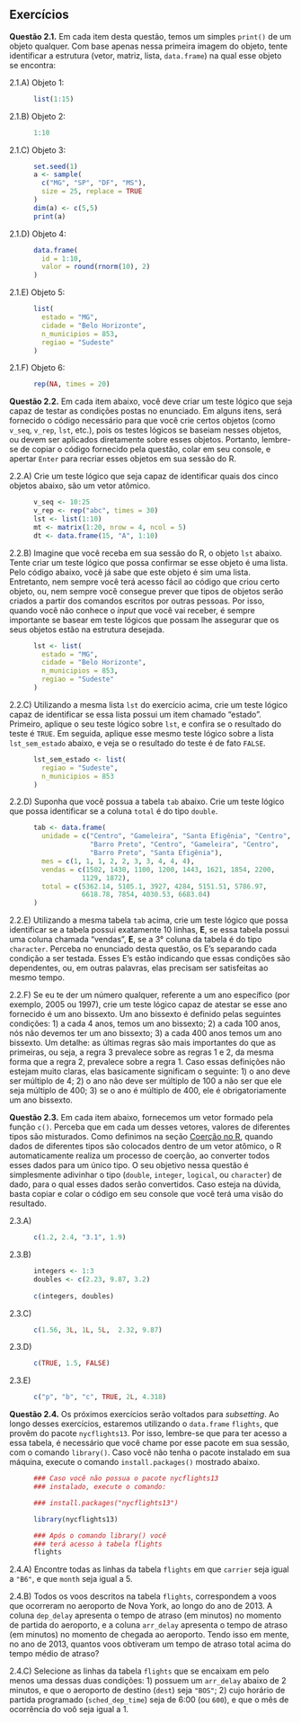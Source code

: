 



## Exercícios {.unnumbered}



**Questão 2.1.** Em cada item desta questão, temos um simples `print()` de um objeto qualquer. Com base apenas nessa primeira imagem do objeto, tente identificar a estrutura (vetor, matriz, lista, `data.frame`) na qual esse objeto se encontra:

2.1.A) Objeto 1:

```{r, echo = FALSE}
      list(1:15)
```




2.1.B) Objeto 2:

```{r, echo = FALSE}
      1:10
```

2.1.C) Objeto 3:

```{r, echo = FALSE}
      set.seed(1)
      a <- sample(
        c("MG", "SP", "DF", "MS"),
        size = 25, replace = TRUE
      )
      dim(a) <- c(5,5)
      print(a)
```


2.1.D) Objeto 4: 

```{r, echo = FALSE}
      data.frame(
        id = 1:10,
        valor = round(rnorm(10), 2)
      )
```



2.1.E) Objeto 5:

```{r, echo = FALSE}
      list(
        estado = "MG",
        cidade = "Belo Horizonte",
        n_municipios = 853,
        regiao = "Sudeste"
      )
```

2.1.F) Objeto 6:

```{r, echo = FALSE}
      rep(NA, times = 20)
```






**Questão 2.2.** Em cada item abaixo, você deve criar um teste lógico que seja capaz de testar as condições postas no enunciado. Em alguns itens, será fornecido o código necessário para que você crie certos objetos (como `v_seq`, `v_rep`, `lst`, etc.), pois os testes lógicos se baseiam nesses objetos, ou devem ser aplicados diretamente sobre esses objetos. Portanto, lembre-se de copiar o código fornecido pela questão, colar em seu console, e apertar `Enter` para recriar esses objetos em sua sessão do R.

2.2.A) Crie um teste lógico que seja capaz de identificar quais dos cinco objetos abaixo, são um vetor atômico.

```{r, eval = FALSE}
      v_seq <- 10:25
      v_rep <- rep("abc", times = 30)
      lst <- list(1:10)
      mt <- matrix(1:20, nrow = 4, ncol = 5)
      dt <- data.frame(15, "A", 1:10)
```




2.2.B) Imagine que você receba em sua sessão do R, o objeto `lst` abaixo. Tente criar um teste lógico que possa confirmar se esse objeto é uma lista. Pelo código abaixo, você já sabe que este objeto é sim uma lista. Entretanto, nem sempre você terá acesso fácil ao código que criou certo objeto, ou, nem sempre você consegue prever que tipos de objetos serão criados a partir dos comandos escritos por outras pessoas. Por isso, quando você não conhece o *input* que você vai receber, é sempre importante se basear em teste lógicos que possam lhe assegurar que os seus objetos estão na estrutura desejada.

```{r, eval = FALSE}
      lst <- list(
        estado = "MG",
        cidade = "Belo Horizonte",
        n_municipios = 853,
        regiao = "Sudeste"
      )
```


2.2.C) Utilizando a mesma lista `lst` do exercício acima, crie um teste lógico capaz de identificar se essa lista possui um item chamado "estado". Primeiro, aplique o seu teste lógico sobre `lst`, e confira se o resultado do teste é `TRUE`. Em seguida, aplique esse mesmo teste lógico sobre a lista `lst_sem_estado` abaixo, e veja se o resultado do teste é de fato `FALSE`.

```{r, eval = FALSE}
      lst_sem_estado <- list(
        regiao = "Sudeste",
        n_municipios = 853
      )
```


2.2.D) Suponha que você possua a tabela `tab` abaixo. Crie um teste lógico que possa identificar se a coluna `total` é do tipo `double`.


```{r, eval = FALSE}
      tab <- data.frame(
        unidade = c("Centro", "Gameleira", "Santa Efigênia", "Centro",
                    "Barro Preto", "Centro", "Gameleira", "Centro",
                    "Barro Preto", "Santa Efigênia"),
        mes = c(1, 1, 1, 2, 2, 3, 3, 4, 4, 4),
        vendas = c(1502, 1430, 1100, 1200, 1443, 1621, 1854, 2200,
                  1129, 1872),
        total = c(5362.14, 5105.1, 3927, 4284, 5151.51, 5786.97, 
                  6618.78, 7854, 4030.53, 6683.04)
      )
```


2.2.E) Utilizando a mesma tabela `tab` acima, crie um teste lógico que possa identificar se a tabela possui exatamente 10 linhas, **E**, se essa tabela possui uma coluna chamada "vendas", **E**, se a 3° coluna da tabela é do tipo `character`. Perceba no enunciado desta questão, os E's separando cada condição a ser testada. Esses E's estão indicando que essas condições são dependentes, ou, em outras palavras, elas precisam ser satisfeitas ao mesmo tempo.






2.2.F) Se eu te der um número qualquer, referente a um ano específico (por exemplo, 2005 ou 1997), crie um teste lógico capaz de atestar se esse ano fornecido é um ano bissexto. Um ano bissexto é definido pelas seguintes condições: 1) a cada 4 anos, temos um ano bissexto; 2) a cada 100 anos, nós não devemos ter um ano bissexto; 3) a cada 400 anos temos um ano bissexto. Um detalhe: as últimas regras são mais importantes do que as primeiras, ou seja, a regra 3 prevalece sobre as regras 1 e 2, da mesma forma que a regra 2, prevalece sobre a regra 1. Caso essas definições não estejam muito claras, elas basicamente significam o seguinte: 1) o ano deve ser múltiplo de 4; 2) o ano não deve ser múltiplo de 100 a não ser que ele seja múltiplo de 400; 3) se o ano é múltiplo de 400, ele é obrigatoriamente um ano bissexto.




**Questão 2.3.** Em cada item abaixo, fornecemos um vetor formado pela função `c()`. Perceba que em cada um desses vetores, valores de diferentes tipos são misturados. Como definimos na seção [Coerção no R](#sec:coercion_R_fundamentos), quando dados de diferentes tipos são colocados dentro de um vetor atômico, o R automaticamente realiza um processo de coerção, ao converter todos esses dados para um único tipo. O seu objetivo nessa questão é simplesmente adivinhar o tipo (`double`, `integer`, `logical`, ou `character`) de dado, para o qual esses dados serão convertidos. Caso esteja na dúvida, basta copiar e colar o código em seu console que você terá uma visão do resultado.


2.3.A)

```{r, eval = FALSE}
      c(1.2, 2.4, "3.1", 1.9)
```


2.3.B)

```{r, eval = FALSE}
      integers <- 1:3
      doubles <- c(2.23, 9.87, 3.2)
      
      c(integers, doubles)
```



2.3.C)


```{r, eval = FALSE}
      c(1.56, 3L, 1L, 5L,  2.32, 9.87)
```


2.3.D)


```{r, eval = FALSE}
      c(TRUE, 1.5, FALSE)
```


2.3.E)

```{r, eval = FALSE}
      c("p", "b", "c", TRUE, 2L, 4.318)
```




**Questão 2.4.** Os próximos exercícios serão voltados para *subsetting*. Ao longo desses exercícios, estaremos utilizando o `data.frame` `flights`, que provêm do pacote `nycflights13`. Por isso, lembre-se que para ter acesso a essa tabela, é necessário que você chame por esse pacote em sua sessão, com o comando `library()`. Caso você não tenha o pacote instalado em sua máquina, execute o comando `install.packages()` mostrado abaixo.

```{r, eval = FALSE}
      ### Caso você não possua o pacote nycflights13
      ### instalado, execute o comando:

      ### install.packages("nycflights13")

      library(nycflights13)

      ### Após o comando library() você
      ### terá acesso à tabela flights
      flights
```


2.4.A) Encontre todas as linhas da tabela `flights` em que `carrier` seja igual a `"B6"`, e que `month` seja igual a 5.



2.4.B) Todos os voos descritos na tabela `flights`, correspondem a voos que ocorreram no aeroporto de Nova York, ao longo do ano de 2013. A coluna `dep_delay` apresenta o tempo de atraso (em minutos) no momento de partida do aeroporto, e a coluna `arr_delay` apresenta o tempo de atraso (em minutos) no momento de chegada ao aeroporto. Tendo isso em mente, no ano de 2013, quantos voos obtiveram um tempo de atraso total acima do tempo médio de atraso?


2.4.C) Selecione as linhas da tabela `flights` que se encaixam em pelo menos uma dessas duas condições: 1) possuem um `arr_delay` abaixo de 2 minutos, e que o aeroporto de destino (`dest`) seja `"BOS"`; 2) cujo horário de partida programado (`sched_dep_time`) seja de 6:00 (ou `600`), e que o mês de ocorrência do voô seja igual a 1.









